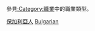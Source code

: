 {{Catnav|頁面分類|各種主題的頁面分類|按國家分類|各國人物|保加利亞人}}
{{Catnav|頁面分類|人物|職業|按职业分类的各国人物}}
{{Catnav|頁面分類|人物|各國人物|保加利亞人}}

參見[[:Category:職業|:Category:職業]]中的職業類型。
{{Commons category|People of Bulgaria by occupation}}

[[Category:保加利亞人|]]
[[Category:各職業諸國人物|Bulgarian]]
